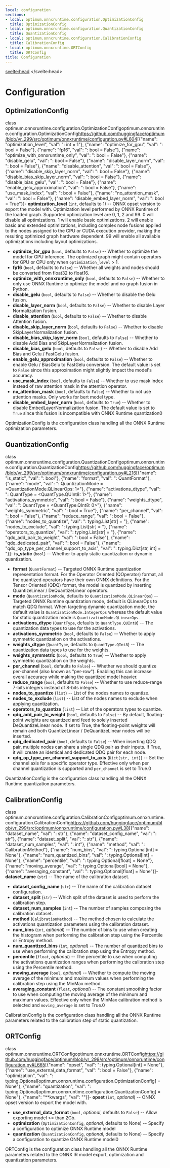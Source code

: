 ```yaml
---
local: configuration
sections:
- local: optimum.onnxruntime.configuration.OptimizationConfig
  title: OptimizationConfig
- local: optimum.onnxruntime.configuration.QuantizationConfig
  title: QuantizationConfig
- local: optimum.onnxruntime.configuration.CalibrationConfig
  title: CalibrationConfig
- local: optimum.onnxruntime.ORTConfig
  title: ORTConfig
title: Configuration
---
```

<script lang="ts">
let fw: "pt" | "tf" = "pt";
onMount(() => {
    const urlParams = new URLSearchParams(window.location.search);
    fw = urlParams.get("fw") || "pt";
});
</script>
<svelte:head>
  <meta name="hf:doc:metadata" content={JSON.stringify(metadata)} >
</svelte:head>
<!--Copyright 2022 The HuggingFace Team. All rights reserved.

Licensed under the Apache License, Version 2.0 (the "License"); you may not use this file except in compliance with
the License. You may obtain a copy of the License at

http://www.apache.org/licenses/LICENSE-2.0

Unless required by applicable law or agreed to in writing, software distributed under the License is distributed on
an "AS IS" BASIS, WITHOUT WARRANTIES OR CONDITIONS OF ANY KIND, either express or implied. See the License for the
specific language governing permissions and limitations under the License.
-->

<h1 id="configuration">Configuration</h1>

<h2 id="optimum.onnxruntime.configuration.OptimizationConfig">OptimizationConfig</h2>

<div class="docstring border-l-2 border-t-2 pl-4 pt-3.5 border-gray-100 rounded-tl-xl mb-6 mt-8">

<docstring><name>class optimum.onnxruntime.configuration.OptimizationConfig</name><anchor>optimum.onnxruntime.configuration.OptimizationConfig</anchor><source>https://github.com/huggingface/optimum/blob/vr_299/src/optimum/onnxruntime/configuration.py#L604</source><parameters>[{"name": "optimization_level", "val": ": int = 1"}, {"name": "optimize_for_gpu", "val": ": bool = False"}, {"name": "fp16", "val": ": bool = False"}, {"name": "optimize_with_onnxruntime_only", "val": ": bool = False"}, {"name": "disable_gelu", "val": ": bool = False"}, {"name": "disable_layer_norm", "val": ": bool = False"}, {"name": "disable_attention", "val": ": bool = False"}, {"name": "disable_skip_layer_norm", "val": ": bool = False"}, {"name": "disable_bias_skip_layer_norm", "val": ": bool = False"}, {"name": "disable_bias_gelu", "val": ": bool = False"}, {"name": "enable_gelu_approximation", "val": ": bool = False"}, {"name": "use_mask_index", "val": ": bool = False"}, {"name": "no_attention_mask", "val": ": bool = False"}, {"name": "disable_embed_layer_norm", "val": ": bool = True"}]</parameters><paramsdesc>- **optimization_level** (`int`, defaults to 1) --
  ONNX opset version to export the model with.
  Optimization level performed by ONNX Runtime of the loaded graph.
  Supported optimization level are 0, 1, 2 and 99.
  0 will disable all optimizations.
  1 will enable basic optimizations.
  2 will enable basic and extended optimizations, including complex node fusions applied to the nodes
  assigned to the CPU or CUDA execution provider, making the resulting optimized graph hardware dependent.
  99 will enable all available optimizations including layout optimizations.
- **optimize_for_gpu** (`bool`, defaults to `False`) --
  Whether to optimize the model for GPU inference.
  The optimized graph might contain operators for GPU or CPU only when `optimization_level` > 1.
- **fp16** (`bool`, defaults to `False`) --
  Whether all weights and nodes should be converted from float32 to float16.
- **optimize_with_onnxruntime_only** (`bool`, defaults to `False`) --
  Whether to only use ONNX Runtime to optimize the model and no graph fusion in Python.
- **disable_gelu** (`bool`, defaults to `False`) --
  Whether to disable the Gelu fusion.
- **disable_layer_norm** (`bool`, defaults to `False`) --
  Whether to disable Layer Normalization fusion.
- **disable_attention** (`bool`, defaults to `False`) --
  Whether to disable Attention fusion.
- **disable_skip_layer_norm** (`bool`, defaults to `False`) --
  Whether to disable SkipLayerNormalization fusion.
- **disable_bias_skip_layer_norm** (`bool`, defaults to `False`) --
  Whether to disable Add Bias and SkipLayerNormalization fusion.
- **disable_bias_gelu** (`bool`, defaults to `False`) --
  Whether to disable Add Bias and Gelu / FastGelu fusion.
- **enable_gelu_approximation** (`bool`, defaults to `False`) --
  Whether to enable Gelu / BiasGelu to FastGelu conversion.
  The default value is set to `False` since this approximation might slightly impact the model's accuracy.
- **use_mask_index** (`bool`, defaults to `False`) --
  Whether to use mask index instead of raw attention mask in the attention operator.
- **no_attention_mask** (`bool`, defaults to `False`) --
  Whether to not use attention masks. Only works for bert model type.
- **disable_embed_layer_norm** (`bool`, defaults to `True`) --
  Whether to disable EmbedLayerNormalization fusion.
  The default value is set to `True` since this fusion is incompatible with ONNX Runtime quantization</paramsdesc><paramgroups>0</paramgroups></docstring>

OptimizationConfig is the configuration class handling all the ONNX Runtime optimization parameters.




</div>

<h2 id="optimum.onnxruntime.configuration.QuantizationConfig">QuantizationConfig</h2>

<div class="docstring border-l-2 border-t-2 pl-4 pt-3.5 border-gray-100 rounded-tl-xl mb-6 mt-8">

<docstring><name>class optimum.onnxruntime.configuration.QuantizationConfig</name><anchor>optimum.onnxruntime.configuration.QuantizationConfig</anchor><source>https://github.com/huggingface/optimum/blob/vr_299/src/optimum/onnxruntime/configuration.py#L216</source><parameters>[{"name": "is_static", "val": ": bool"}, {"name": "format", "val": ": QuantFormat"}, {"name": "mode", "val": ": QuantizationMode = <QuantizationMode.QLinearOps: 1>"}, {"name": "activations_dtype", "val": ": QuantType = <QuantType.QUInt8: 1>"}, {"name": "activations_symmetric", "val": ": bool = False"}, {"name": "weights_dtype", "val": ": QuantType = <QuantType.QInt8: 0>"}, {"name": "weights_symmetric", "val": ": bool = True"}, {"name": "per_channel", "val": ": bool = False"}, {"name": "reduce_range", "val": ": bool = False"}, {"name": "nodes_to_quantize", "val": ": typing.List[str] = <factory>"}, {"name": "nodes_to_exclude", "val": ": typing.List[str] = <factory>"}, {"name": "operators_to_quantize", "val": ": typing.List[str] = <factory>"}, {"name": "qdq_add_pair_to_weight", "val": ": bool = False"}, {"name": "qdq_dedicated_pair", "val": ": bool = False"}, {"name": "qdq_op_type_per_channel_support_to_axis", "val": ": typing.Dict[str, int] = <factory>"}]</parameters><paramsdesc>- **is_static** (`bool`) --
  Whether to apply static quantization or dynamic quantization.
- **format** (`QuantFormat`) --
  Targeted ONNX Runtime quantization representation format.
  For the Operator Oriented (QOperator) format, all the quantized operators have their own ONNX definitions.
  For the Tensor Oriented (QDQ) format, the model is quantized by inserting QuantizeLinear / DeQuantizeLinear
  operators.
- **mode** (`QuantizationMode`, defaults to `QuantizationMode.QLinearOps`) --
  Targeted ONNX Runtime quantization mode, default is QLinearOps to match QDQ format.
  When targeting dynamic quantization mode, the default value is `QuantizationMode.IntegerOps` whereas the
  default value for static quantization mode is `QuantizationMode.QLinearOps`.
- **activations_dtype** (`QuantType`, defaults to `QuantType.QUInt8`) --
  The quantization data types to use for the activations.
- **activations_symmetric** (`bool`, defaults to `False`) --
  Whether to apply symmetric quantization on the activations.
- **weights_dtype** (`QuantType`, defaults to `QuantType.QInt8`) --
  The quantization data types to use for the weights.
- **weights_symmetric** (`bool`, defaults to `True`) --
  Whether to apply symmetric quantization on the weights.
- **per_channel** (`bool`, defaults to `False`) --
  Whether we should quantize per-channel (also known as "per-row"). Enabling this can increase overall
  accuracy while making the quantized model heavier.
- **reduce_range** (`bool`, defaults to `False`) --
  Whether to use reduce-range 7-bits integers instead of 8-bits integers.
- **nodes_to_quantize** (`list`) --
  List of the nodes names to quantize.
- **nodes_to_exclude** (`list`) --
  List of the nodes names to exclude when applying quantization.
- **operators_to_quantize** (`list`) --
  List of the operators types to quantize.
- **qdq_add_pair_to_weight** (`bool`, defaults to `False`) --
  By default, floating-point weights are quantized and feed to solely inserted DeQuantizeLinear node.
  If set to True, the floating-point weights will remain and both QuantizeLinear / DeQuantizeLinear nodes
  will be inserted.
- **qdq_dedicated_pair** (`bool`, defaults to `False`) --
  When inserting QDQ pair, multiple nodes can share a single QDQ pair as their inputs. If True, it will
  create an identical and dedicated QDQ pair for each node.
- **qdq_op_type_per_channel_support_to_axis** (`Dict[str, int]`) --
  Set the channel axis for a specific operator type. Effective only when per channel quantization is
  supported and `per_channel` is set to True.</paramsdesc><paramgroups>0</paramgroups></docstring>

QuantizationConfig is the configuration class handling all the ONNX Runtime quantization parameters.




</div>

<h2 id="optimum.onnxruntime.configuration.CalibrationConfig">CalibrationConfig</h2>

<div class="docstring border-l-2 border-t-2 pl-4 pt-3.5 border-gray-100 rounded-tl-xl mb-6 mt-8">

<docstring><name>class optimum.onnxruntime.configuration.CalibrationConfig</name><anchor>optimum.onnxruntime.configuration.CalibrationConfig</anchor><source>https://github.com/huggingface/optimum/blob/vr_299/src/optimum/onnxruntime/configuration.py#L38</source><parameters>[{"name": "dataset_name", "val": ": str"}, {"name": "dataset_config_name", "val": ": str"}, {"name": "dataset_split", "val": ": str"}, {"name": "dataset_num_samples", "val": ": int"}, {"name": "method", "val": ": CalibrationMethod"}, {"name": "num_bins", "val": ": typing.Optional[int] = None"}, {"name": "num_quantized_bins", "val": ": typing.Optional[int] = None"}, {"name": "percentile", "val": ": typing.Optional[float] = None"}, {"name": "moving_average", "val": ": typing.Optional[bool] = None"}, {"name": "averaging_constant", "val": ": typing.Optional[float] = None"}]</parameters><paramsdesc>- **dataset_name** (`str`) --
  The name of the calibration dataset.
- **dataset_config_name** (`str`) --
  The name of the calibration dataset configuration.
- **dataset_split** (`str`) --
  Which split of the dataset is used to perform the calibration step.
- **dataset_num_samples** (`int`) --
  The number of samples composing the calibration dataset.
- **method** (`CalibrationMethod`) --
  The method chosen to calculate the activations quantization parameters using the calibration dataset.
- **num_bins** (`int`, *optional*) --
  The number of bins to use when creating the histogram when performing the calibration step using the
  Percentile or Entropy method.
- **num_quantized_bins** (`int`, *optional*) --
  The number of quantized bins to use when performing the calibration step using the Entropy method.
- **percentile** (`float`, *optional*) --
  The percentile to use when computing the activations quantization ranges when performing the calibration
  step using the Percentile method.
- **moving_average** (`bool`, *optional*) --
  Whether to compute the moving average of the minimum and maximum values when performing the calibration step
  using the MinMax method.
- **averaging_constant** (`float`, *optional*) --
  The constant smoothing factor to use when computing the moving average of the minimum and maximum values.
  Effective only when the MinMax calibration method is selected and `moving_average` is set to True.</paramsdesc><paramgroups>0</paramgroups></docstring>

CalibrationConfig is the configuration class handling all the ONNX Runtime parameters related to the calibration
step of static quantization.




</div>

<h2 id="optimum.onnxruntime.ORTConfig">ORTConfig</h2>

<div class="docstring border-l-2 border-t-2 pl-4 pt-3.5 border-gray-100 rounded-tl-xl mb-6 mt-8">

<docstring><name>class optimum.onnxruntime.ORTConfig</name><anchor>optimum.onnxruntime.ORTConfig</anchor><source>https://github.com/huggingface/optimum/blob/vr_299/src/optimum/onnxruntime/configuration.py#L665</source><parameters>[{"name": "opset", "val": ": typing.Optional[int] = None"}, {"name": "use_external_data_format", "val": ": bool = False"}, {"name": "optimization", "val": ": typing.Optional[optimum.onnxruntime.configuration.OptimizationConfig] = None"}, {"name": "quantization", "val": ": typing.Optional[optimum.onnxruntime.configuration.QuantizationConfig] = None"}, {"name": "**kwargs", "val": ""}]</parameters><paramsdesc>- **opset** (`int`, *optional*) --
  ONNX opset version to export the model with.
- **use_external_data_format** (`bool`, *optional*, defaults to `False`) --
  Allow exporting model >= than 2Gb.
- **optimization** (`OptimizationConfig`, *optional*, defaults to None) --
  Specify a configuration to optimize ONNX Runtime model
- **quantization** (`QuantizationConfig`, *optional*, defaults to None) --
  Specify a configuration to quantize ONNX Runtime model</paramsdesc><paramgroups>0</paramgroups></docstring>

ORTConfig is the configuration class handling all the ONNX Runtime parameters related to the ONNX IR model export, optimization and quantization parameters.




</div>
